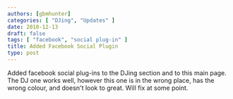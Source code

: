 ```yaml
---
authors: [gbmhunter]
categories: [ "DJing", "Updates" ]
date: 2010-12-13
draft: false
tags: [ "facebook", "social plug-in" ]
title: Added Facebook Social Plugin
type: post
---
```


Added facebook social plug-ins to the DJing section and to this main page. The DJ one works well, however this one is in the wrong place, has the wrong colour, and doesn't look to great. Will fix at some point.
